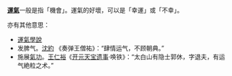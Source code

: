'''[[運氣|運氣]]'''一般是指「機會」。運氣的好壞，可以是「幸運」或「不幸」。

亦有其他意思：
* [[運氣學說|運氣學說]]
* 发脾气。[[沈約|沈約]] 《奏弹王僧祐》：“肆情运气，不顾朝典。”
* 施展[[氣功|氣功]]。[[王仁裕|王仁裕]]《[[开元天宝遗事|开元天宝遗事]]·唤铁》：“太白山有隐士郭休，字退夫，有运气絶粒之术。”


{{disambig|CAT=二字消歧义}}